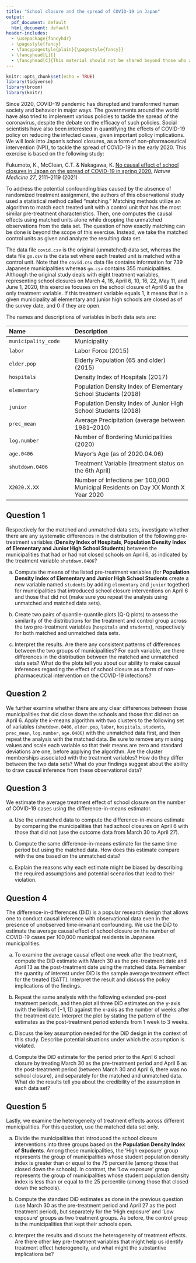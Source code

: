 ```yaml
---
title: "School closure and the spread of COVID-19 in Japan"
output: 
  pdf_document: default
  html_document: default
header-includes:
  - \usepackage{fancyhdr}
  - \pagestyle{fancy}
  - \fancypagestyle{plain}{\pagestyle{fancy}}
  - \fancyhead[L]{}
  - \fancyhead[C]{This material should not be shared beyond those who are enrolled in this class}
---
```


```r
knitr::opts_chunk$set(echo = TRUE)
library(tidyverse)
library(broom)
library(knitr)
```


Since 2020, COVID-19 pandemic has disrupted and transformed human society and behavior in major ways. The governments around the world have also tried to implement various policies to tackle the spread of the coronavirus, despite the debate on the efficacy of such policies. Social scientists have also been interested in quantifying the effects of COVID-19 policy on reducing the infected cases, given important policy implications. We will look into Japan's school closures, as a form of non-pharmaceutical intervention (NPI), to tackle the spread of COVID-19 in the early 2020. This exercise is based on the following study: 

Fukumoto, K., McClean, C.T. & Nakagawa, K. [No causal effect of school closures in Japan on the spread of COVID-19 in spring 2020.](https://doi.org/10.1038/s41591-021-01571-8) *Nature Medicine 27*, 2111–2119 (2021)

To address the potential confounding bias caused by the absence of randomized treatment assignment, the authors of this observational study used a statistical method called "matching."  Matching methods utilize an algorithm to match each treated unit with a control unit that has the most similar pre-treatment characteristics. Then, one computes the causal effects using matched units alone while dropping the unmatched observations from the data set. The question of how exactly matching can be done is beyond the scope of this exercise. Instead, we take the matched control units as given and analyze the resulting data set.  

The data file `covid.csv` is the original (unmatched) data set, whereas the data file `gm.csv` is the data set where each treated unit is matched with a control unit. Note that the `covid.csv` data file contains information for 739 Japanese municipalities whereas `gm.csv` contains 355 municipalities. Although the original study deals with eight treatment variables, representing school closures on March 4, 16, April 6, 10, 16, 22, May 11, and June 1, 2020, this exercise focuses on the school closure of April 6 as the only treatment variable.  If this treatment variable equals 1, it means that in a given municipality all elementary and junior high schools are closed as of the survey date, and 0 if they are open.

The names and descriptions of variables in both data sets are:

--------------------------------------------------------------------------------
 Name                         Description
 ---------------------------  --------------------------------------------------
 `municipality_code`          Municipality
 
 `labor`                      Labor Force (2015)
 
 `elder.pop`                  Elderly Population (65 and older) (2015)
 
 `hospitals`                  Density Index of Hospitals (2017)
 
 `elementary`                 Population Density Index of Elementary School Students (2018)
 
 `junior`                     Population Density Index of Junior High School Students (2018)
 
 `prec_mean`                  Average Precipitation (average between 1981–2010)
 
 `log.number`                 Number of Bordering Municipalities (2020)
 
 `age.0406`                   Mayor's Age (as of 2020.04.06)
 
 `shutdown.0406`              Treatment Variable (treatment status on the 6th April)
 
 `X2020.X.XX`                 Number of Infections per 100,000 Municipal Residents on                                
                              Day XX Month X Year 2020
--------------------------------------------------------------------------------


\newpage    
## Question 1 

Respectively for the matched and unmatched data sets, investigate whether there are any systematic differences in the distribution of the following pre-treatment variables (**Density Index of Hospitals**, **Population Density Index of Elementary and Junior High School Students**) between the municipalities that had or had not closed schools on April 6, as indicated by the treatment variable `shutdown.0406`?

a) Compute the means of the listed pre-treatment variables (for **Population Density Index of Elementary and Junior High School Students** create a new variable named `students` by adding `elementary` and `junior` together) for municipalities that introduced school closure interventions on April 6 and those that did not (make sure you repeat the analysis using unmatched and matched data sets). 

b) Create two pairs of quantile-quantile plots (Q-Q plots) to assess the similarity of the distributions for the treatment and control group across the two pre-treatment variables (`hospitals` and `students`), respectively for both matched and unmatched data sets.

c) Interpret the results. Are there any consistent patterns of differences between the two groups of municipalities? For each variable, are there differences in the distribution between the matched and unmatched data sets? What do the plots tell you about our ability to make causal inferences regarding the effect of school closure as a form of non-pharmaceutical intervention on the COVID-19 infections?

## Question 2

We further examine whether there are any clear differences between those municipalities that did close down the schools and those that did not on April 6. Apply the $k$-means algorithm with two clusters to the following set of variables (`shutdown.0406`, `elder.pop`, `labor`, `hospitals`, `students`, `prec_mean`, `log.number`, `age.0406`) with the unmatched data first, and then repeat the analysis with the matched data. Be sure to remove any missing values and scale each variable so that their means are zero and standard deviations are one, before applying the algorithm. Are the cluster memberships associated with the treatment variables? How do they differ between the two data sets? What do your findings suggest about the ability to draw causal inference from these observational data?

## Question 3 

We estimate the average treatment effect of school closure on the number of COVID-19 cases using the difference-in-means estimator. 

a) Use the unmatched data to compute the difference-in-means estimate by comparing the municipalities that had school closures on April 6 with those that did not (use the outcome data from March 30 to April 27). 

b) Compute the same difference-in-means estimate for the same time period but using the matched data. How does this estimate compare with the one based on the unmatched data?

c) Explain the reasons why each estimate might be biased by describing the required assumptions and potential scenarios that lead to their violation. 

## Question 4

The difference-in-differences (DiD) is a popular research design that allows one to conduct causal inference with observational data even in the presence of unobserved time-invariant confounding. We use the DiD to estimate the average causal effect of school closure on the number of COVID-19 cases per 100,000 municipal residents in Japanese municipalities. 

a) To examine the average causal effect one week after the treatment, compute the DiD estimate with March 30 as the pre-treatment date and April 13 as the post-treatment date using the matched data. Remember the quantity of interest under DiD is the sample average treatment effect for the treated (SATT). Interpret the result and discuss the policy implications of the findings.

b) Repeat the same analysis with the following extended pre-post treatment periods, and then plot all three DiD estimates on the y-axis (with the limits of $[-1, 1]$) against the x-axis as the number of weeks after the treatment date. Interpret the plot by stating the pattern of the estimates as the post-treatment period extends from 1 week to 3 weeks. 

\begin{center}

March 30 (pre-treatment) $\longrightarrow$ April 20 (post-treatment) (2 weeks after treatment)

March 30 (pre-treatment) $\longrightarrow$ April 27 (post-treatment) (3 weeks after treatment)

\end{center}

c) Discuss the key assumption needed for the DiD design in the context of this study. Describe potential situations under which the assumption is violated. 

d) Compute the DiD estimate for the period prior to the April 6 school closure by treating March 30 as the pre-treatment period and April 6 as the post-treatment period (between March 30 and April 6, there was no school closure), and separately for the matched and unmatched data. What do the results tell you about the credibility of the assumption in each data set?

## Question 5

Lastly, we examine the heterogeneity of treatment effects across different municipalities. For this question, use the matched data set only.

a) Divide the municipalities that introduced the school closure interventions into three groups based on the **Population Density Index of Students**. Among these municipalities, the 'High exposure' group represents the group of municipalities whose student population density index is greater than or equal to the 75 percentile (among those that closed down the schools). In contrast, the 'Low exposure' group represents the group of municipalities whose student population density index is less than or equal to the 25 percentile (among those that closed down the schools).  

b) Compute the standard DiD estimates as done in the previous question (use March 30 as the pre-treatment period and April 27 as the post treatment period), but separately for the 'High exposure' and 'Low exposure' groups as two treatment groups. As before, the control group is the municipalities that kept their schools open. 

c) Interpret the results and discuss the heterogeneity of treatment effects. Are there other key pre-treatment variables that might help us identify treatment effect heterogeneity, and what might the substantive implications be? 

